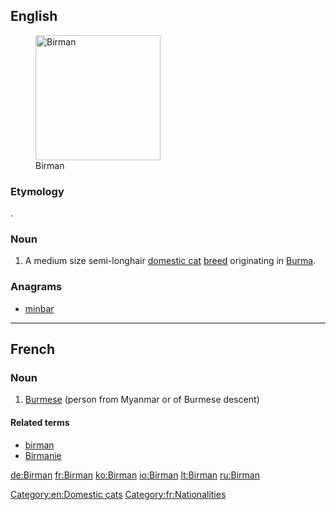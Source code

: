 {{also|birman}}
==English==
[[Image:Minerva-25.jpg|thumb|200px|Birman]]
===Etymology===
{{etyl|fr}} {{term|Birman|lang=fr}}.
===Noun===
{{en-noun|s|-|head=[[Birman]]}}

# A medium size semi-longhair [[domestic cat]] [[breed]] originating in [[Burma]].

{{wikipedia|Birman}}
{{commonscat|Birman}}

===Anagrams===
* [[minbar#English|minbar]]

[[Category:en:Domestic cats]]

----

==French==

===Noun===
{{fr-noun|m|f=Birmane}}

# [[Burmese]] (person from Myanmar or of Burmese descent)

====Related terms====
* [[birman]]
* [[Birmanie]]

[[Category:fr:Nationalities]]

[[de:Birman]]
[[fr:Birman]]
[[ko:Birman]]
[[io:Birman]]
[[lt:Birman]]
[[ru:Birman]]